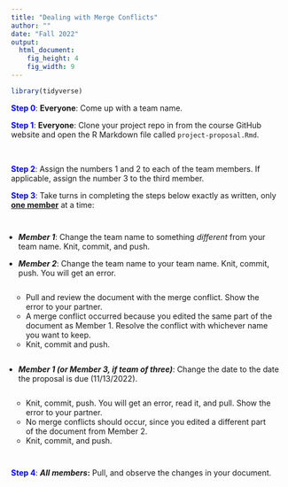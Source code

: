 ```yaml
---
title: "Dealing with Merge Conflicts"
author: ""
date: "Fall 2022"
output: 
  html_document: 
    fig_height: 4
    fig_width: 9
---
```


<style>
ul{
  padding: 10pt;
}

ol{
padding: 15pt;
}
</style>

```r
library(tidyverse)
```

<font color = "blue">**Step 0**</font>: **Everyone**: Come up with a team name.

<font color = "blue">**Step 1**</font>: **Everyone**: Clone your project repo in from the course GitHub website 
and open the R Markdown file called `project-proposal.Rmd`. 


<br>

<font color = "blue">**Step 2**</font>: Assign the numbers 1 and 2 to each of the team members. If applicable, assign the number 3 to the third member.


<font color = "blue">**Step 3**</font>: Take turns in completing the steps below exactly as written, only <u>**one member**</u> at a time:

- **<i>Member 1</i>**: Change the team name to something *different* from your team name. Knit, commit, and push.

- **<i>Member 2</i>**: Change the team name to your team name. Knit, commit, push. You will get an error. 

  - Pull and review the document with the merge conflict. Show the error to your partner.
  - A merge conflict occurred because you edited the same part of the document as Member 1. Resolve the conflict with whichever name you want to keep. 
  - Knit, commit and push.

- **<i>Member 1 (or Member 3, if team of three)</i>**: Change the date to the date the proposal is due (11/13/2022).

  - Knit, commit, push. You will get an error, read it, and pull.  Show the error to your partner.
  - No merge conflicts should occur, since you edited a different part of the document from Member 2.
  - Knit, commit, and push. 


<font color = "blue">**Step 4**</font>: **<i>All members</i>:** Pull, and observe the changes in your document.
<br><br>

